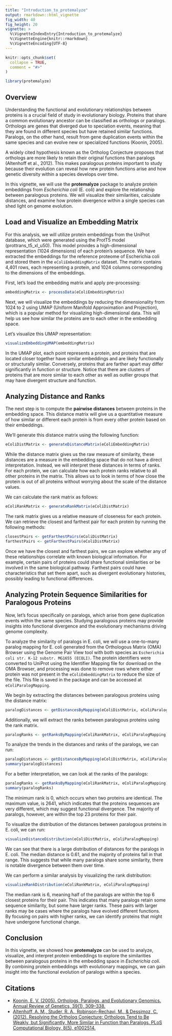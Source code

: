 ```yaml
---
title: "Introduction_to_protemalyze"
output: rmarkdown::html_vignette
fig_width: 40
fig_height: 20
vignette: >
  %\VignetteIndexEntry{Introduction_to_protemalyze}
  %\VignetteEngine{knitr::rmarkdown}
  %\VignetteEncoding{UTF-8}
---
```


```r
knitr::opts_chunk$set(
  collapse = TRUE,
  comment = "#>"
)
```

```r
library(protemalyze)
```

## Overview
Understanding the functional and evolutionary relationships between proteins is a crucial field of study in evolutionary biology. Proteins that share a common evolutionary ancestor can be classified as orthologs or paralogs. Orthologs are genes that diverged due to speciation events, meaning that they are found in different species but have retained similar functions. Paralogs, on the other hand, result from gene duplication events within the same species and can evolve new or specialized functions (Koonin, 2005).

A widely cited hypothesis known as the Ortholog Conjecture proposes that orthologs are more likely to retain their original functions than paralogs (Altenhoff et al., 2012). This makes paralogous proteins important to study because their evolution can reveal how new protein functions arise and how genetic diversity within a species develops over time.

In this vignette, we will use the **protemalyze** package to analyze protein embeddings from *Escherichia coli* (E. coli) and explore the relationship between paralogous proteins. We will visualize their similarities, calculate distances, and examine how protein divergence within a single species can shed light on genome evolution.


## Load and Visualize an Embedding Matrix

For this analysis, we will utilize protein embeddings from the UniProt database, which were generated using the ProtT5 model (prottrans_t5_xl_u50). This model provides a high-dimensional representation (1024 dimensions) of each protein's sequence. We have extracted the embeddings for the reference proteome of Escherichia coli and stored them in the `eColiEmbeddingMatrix` dataset. The matrix contains 4,401 rows, each representing a protein, and 1024 columns corresponding to the dimensions of the embeddings.

First, let’s load the embedding matrix and apply pre-processing:

```r
embeddingMatrix <- processData(eColiEmbeddingMatrix)
```

Next, we will visualize the embeddings by reducing the dimensionality from 1024 to 2 using UMAP (Uniform Manifold Approximation and Projection), which is a popular method for visualizing high-dimensional data. This will help us see how similar the proteins are to each other in the embedding space. 

Let's visualize this UMAP representation:

```r
visualizeEmbeddingUMAP(embeddingMatrix)
```

In the UMAP plot, each point represents a protein, and proteins that are located closer together have similar embeddings and are likely functionally or structurally similar. Conversely, proteins that are farther apart may differ significantly in function or structure. Notice that there are clusters of proteins that are more similar to each other as well as outlier groups that may have divergent structure and function.


## Analyzing Distance and Ranks

The next step is to compute the **pairwise distances** between proteins in the embedding space. This distance matrix will give us a quantitative measure of how similar or different each protein is from every other protein based on their embeddings. 

We'll generate this distance matrix using the following function:

```r
eColiDistMatrix <- generateDistanceMatrix(eColiEmbeddingMatrix)
```

While the distance matrix gives us the raw measure of similarity, these distances are a measure in the embedding space that do not have a direct interpretation. Instead, we will interpret these distances in terms of ranks. For each protein, we can calculate how each protein ranks relative to all other proteins in the matrix. This allows us to look in terms of how close the protein is out of all proteins without worrying about the scale of the distance values.

We can calculate the rank matrix as follows:

```r
eColiRankMatrix <- generateRankMatrix(eColiDistMatrix)
```

The rank matrix gives us a relative measure of closeness for each protein. We can retrieve the closest and farthest pair for each protein by running the following methods:

```r
closestPairs <- getFarthestPairs(eColiDistMatrix)
farthestPairs <- getFarthestPairs(eColiDistMatrix)
```

Once we have the closest and farthest pairs, we can explore whether any of these relationships correlate with known biological information. For example, certain pairs of proteins could share functional similarities or be involved in the same biological pathway. Farthest pairs could have characteristics that set them apart, such as divergent evolutionary histories, possibly leading to functional differences. 


## Analyzing Protein Sequence Similarities for Paralogous Proteins

Now, let's focus specifically on paralogs, which arise from gene duplication events within the same species. Studying paralogous proteins may provide insights into functional divergence and the evolutionary mechanisms driving genome complexity.

To analyze the similarity of paralogs in E. coli, we will use a one-to-many paralog mapping for E. coli generated from the Orthologous Matrix (OMA) Browser using the Genome Pair View tool with both species as `Escherichia coli str. K-12 substr. MG1655 (ECOLI)`. 
The protein identifiers were converted to UniProt using the Identifier Mapping file for download on the OMA Browser, and processing was done to remove rows where either protein was not present in the `eColiEmbeddingMatrix` to reduce the size of the file. This file is saved in the package and can be accessed at `eColiParalogMapping`.

We begin by extracting the distances between paralogous proteins using the distance matrix:

```r
paralogDistances <- getDistancesByMapping(eColiDistMatrix, eColiParalogMapping)
```

Additionally, we will extract the ranks between paralogous proteins using the rank matrix.

```r
paralogRanks <- getRanksByMapping(eColiRankMatrix, eColiParalogMapping)
```

To analyze the trends in the distances and ranks of the paralogs, we can run:

```r
paralogDistances <- getDistancesByMapping(eColiDistMatrix, eColiParalogMapping)
summary(paralogDistances)
```

For a better interpretation, we can look at the ranks of the paralogs:
```r
paralogRanks <- getRanksByMapping(eColiRankMatrix, eColiParalogMapping)
summary(paralogRanks)
```

The minimum rank is 0, which occurs when two proteins are identical. The maximum value, is 2641, which indicates that the proteins sequences are very different, which may suggest functional divergence. The majority of paralogs, however, are within the top 23 proteins for their pair. 

To visualize the distribution of the distances between paralogous proteins in E. coli, we can run:

```r
visualizeDistanceDistribution(eColiDistMatrix, eColiParalogMapping)
```

We can see that there is a large distribution of distances for the paralogs in E. coli. The median distance is 0.61, and the majority of proteins fall in that range. This suggests that while many paralogs share some similarity, there is notable divergence between them over time.

We can perform a similar analysis by visualizing the rank distribution:

```r
visualizeRankDistribution(eColiRankMatrix, eColiParalogMapping)
```

The median rank is 6, meaning half of the paralogs are within the top 6 closest proteins for their pair. This indicates that many paralogs retain some sequence similarity, but some have larger ranks. These pairs with larger ranks may be cases where the paralogs have evolved different functions. By focusing on pairs with higher ranks, we can identify proteins that might have undergone functional change.

## Conclusion

In this vignette, we showed how **protemalyze** can be used to analyze, visualize, and interpret protein embeddings to explore the similarities between paralogous proteins in the embedding space in *Escherichia coli*. By combining protein embeddings with evolutionary mappings, we can gain insight into the functional evolution of paralogs within a species. 

## Citations

- [Koonin, E. V. (2005). Orthologs, Paralogs, and Evolutionary Genomics. Annual Review of Genetics, 39(1), 309–338.](https://doi.org/10.1146/annurev.genet.39.073003.114725)
- [Altenhoff, A. M., Studer, R. A., Robinson-Rechavi, M., & Dessimoz, C. (2012). Resolving the Ortholog Conjecture: Orthologs Tend to Be Weakly, but Significantly, More Similar in Function than Paralogs. PLoS Computational Biology, 8(5), e1002514.](https://doi.org/10.1371/journal.pcbi.1002514)
